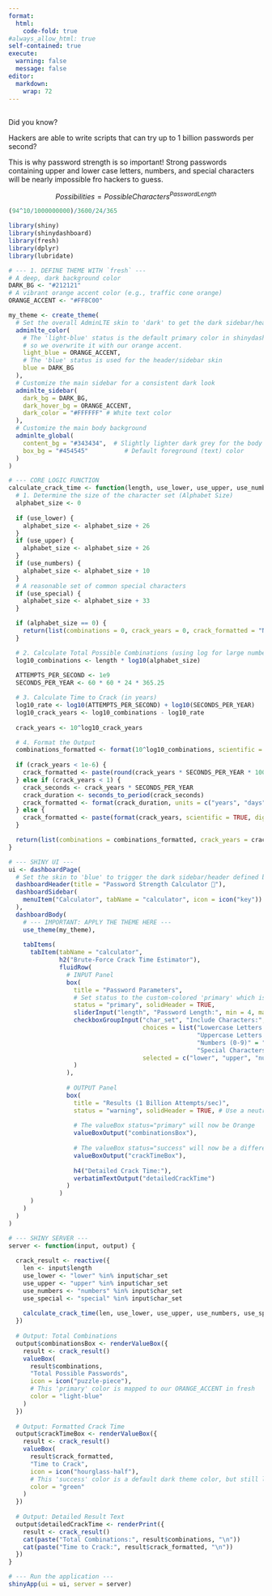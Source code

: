 ```yaml
---
format:
  html:
    code-fold: true
#always_allow_html: true 
self-contained: true
execute: 
  warning: false
  message: false
editor: 
  markdown: 
    wrap: 72
---
```


## 

Did you know?

Hackers are able to write scripts that can try up to 1 billion passwords per second?

This is why password strength is so important! Strong passwords containing upper and lower case letters, numbers, and special characters will be nearly impossible fro hackers to guess.

$$
Possibilities = PossibleCharacters^{Password Length}
$$

```r
(94^10/1000000000)/3600/24/365
```

```r
library(shiny)
library(shinydashboard)
library(fresh)       
library(dplyr)
library(lubridate)

# --- 1. DEFINE THEME WITH `fresh` ---
# A deep, dark background color
DARK_BG <- "#212121" 
# A vibrant orange accent color (e.g., traffic cone orange)
ORANGE_ACCENT <- "#FF8C00" 

my_theme <- create_theme(
  # Set the overall AdminLTE skin to 'dark' to get the dark sidebar/header look
  adminlte_color(
    # The 'light-blue' status is the default primary color in shinydashboard, 
    # so we overwrite it with our orange accent.
    light_blue = ORANGE_ACCENT, 
    # The 'blue' status is used for the header/sidebar skin
    blue = DARK_BG 
  ),
  # Customize the main sidebar for a consistent dark look
  adminlte_sidebar(
    dark_bg = DARK_BG,
    dark_hover_bg = ORANGE_ACCENT,
    dark_color = "#FFFFFF" # White text color
  ),
  # Customize the main body background
  adminlte_global(
    content_bg = "#343434",  # Slightly lighter dark grey for the body
    box_bg = "#454545"          # Default foreground (text) color
  )
)
```

```r
# --- CORE LOGIC FUNCTION 
calculate_crack_time <- function(length, use_lower, use_upper, use_numbers, use_special) {
  # 1. Determine the size of the character set (Alphabet Size)
  alphabet_size <- 0
  
  if (use_lower) {
    alphabet_size <- alphabet_size + 26
  }
  if (use_upper) {
    alphabet_size <- alphabet_size + 26
  }
  if (use_numbers) {
    alphabet_size <- alphabet_size + 10
  }
  # A reasonable set of common special characters
  if (use_special) {
    alphabet_size <- alphabet_size + 33
  }

  if (alphabet_size == 0) {
    return(list(combinations = 0, crack_years = 0, crack_formatted = "N/A - No characters selected"))
  }

  # 2. Calculate Total Possible Combinations (using log for large numbers)
  log10_combinations <- length * log10(alphabet_size)
  
  ATTEMPTS_PER_SECOND <- 1e9 
  SECONDS_PER_YEAR <- 60 * 60 * 24 * 365.25

  # 3. Calculate Time to Crack (in years)
  log10_rate <- log10(ATTEMPTS_PER_SECOND) + log10(SECONDS_PER_YEAR)
  log10_crack_years <- log10_combinations - log10_rate
  
  crack_years <- 10^log10_crack_years

  # 4. Format the Output
  combinations_formatted <- format(10^log10_combinations, scientific = TRUE, digits = 3)
  
  if (crack_years < 1e-6) {
    crack_formatted <- paste(round(crack_years * SECONDS_PER_YEAR * 1000, 2), "milliseconds")
  } else if (crack_years < 1) {
    crack_seconds <- crack_years * SECONDS_PER_YEAR
    crack_duration <- seconds_to_period(crack_seconds)
    crack_formatted <- format(crack_duration, units = c("years", "days", "hours", "minutes", "seconds"))
  } else {
    crack_formatted <- paste(format(crack_years, scientific = TRUE, digits = 3), "years")
  }

  return(list(combinations = combinations_formatted, crack_years = crack_years, crack_formatted = crack_formatted))
}

```

```r
# --- SHINY UI ---
ui <- dashboardPage(
  # Set the skin to 'blue' to trigger the dark sidebar/header defined by 'blue' in adminlte_color
  dashboardHeader(title = "Password Strength Calculator 🔐"), 
  dashboardSidebar(
    menuItem("Calculator", tabName = "calculator", icon = icon("key"))
  ),
  dashboardBody(
    # --- IMPORTANT: APPLY THE THEME HERE ---
    use_theme(my_theme), 
    
    tabItems(
      tabItem(tabName = "calculator",
              h2("Brute-Force Crack Time Estimator"),
              fluidRow(
                # INPUT Panel
                box(
                  title = "Password Parameters", 
                  # Set status to the custom-colored 'primary' which is now Orange
                  status = "primary", solidHeader = TRUE,
                  sliderInput("length", "Password Length:", min = 4, max = 32, value = 12, step = 1),
                  checkboxGroupInput("char_set", "Include Characters:",
                                     choices = list("Lowercase Letters (a-z)" = "lower",
                                                    "Uppercase Letters (A-Z)" = "upper",
                                                    "Numbers (0-9)" = "numbers",
                                                    "Special Characters (~!@#$)" = "special"),
                                     selected = c("lower", "upper", "numbers", "special")
                  )
                ),
                
                # OUTPUT Panel
                box(
                  title = "Results (1 Billion Attempts/sec)", 
                  status = "warning", solidHeader = TRUE, # Use a neutral status color for the box title
                  
                  # The valueBox status="primary" will now be Orange
                  valueBoxOutput("combinationsBox"),
                  
                  # The valueBox status="success" will now be a different color (still dark themed)
                  valueBoxOutput("crackTimeBox"),
                  
                  h4("Detailed Crack Time:"),
                  verbatimTextOutput("detailedCrackTime")
                )
              )
      )
    )
  )
)
```

```r
# --- SHINY SERVER ---
server <- function(input, output) {
  
  crack_result <- reactive({
    len <- input$length
    use_lower <- "lower" %in% input$char_set
    use_upper <- "upper" %in% input$char_set
    use_numbers <- "numbers" %in% input$char_set
    use_special <- "special" %in% input$char_set
    
    calculate_crack_time(len, use_lower, use_upper, use_numbers, use_special)
  })
  
  # Output: Total Combinations
  output$combinationsBox <- renderValueBox({
    result <- crack_result()
    valueBox(
      result$combinations, 
      "Total Possible Passwords", 
      icon = icon("puzzle-piece"),
      # This 'primary' color is mapped to our ORANGE_ACCENT in fresh
      color = "light-blue" 
    )
  })
  
  # Output: Formatted Crack Time
  output$crackTimeBox <- renderValueBox({
    result <- crack_result()
    valueBox(
      result$crack_formatted, 
      "Time to Crack", 
      icon = icon("hourglass-half"),
      # This 'success' color is a default dark theme color, but still looks good
      color = "green"
    )
  })
  
  # Output: Detailed Result Text
  output$detailedCrackTime <- renderPrint({
    result <- crack_result()
    cat(paste("Total Combinations:", result$combinations, "\n"))
    cat(paste("Time to Crack:", result$crack_formatted, "\n"))
  })
}
```

```r
# --- Run the application ---
shinyApp(ui = ui, server = server)
```
